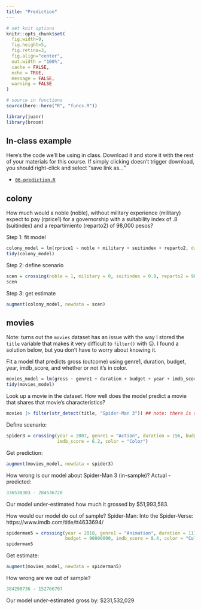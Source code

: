 ```yaml
---
title: "Prediction"
---
```




```r
# set knit options
knitr::opts_chunk$set(
  fig.width=9, 
  fig.height=5, 
  fig.retina=3,
  fig.align="center",
  out.width = "100%",
  cache = FALSE,
  echo = TRUE,
  message = FALSE, 
  warning = FALSE
)

# source in functions
source(here::here("R", "funcs.R"))

library(juanr)
library(broom)
```





## In-class example


Here's the code we'll be using in class. Download it and store it with the rest of your materials for this course. If simply clicking doesn't trigger download, you should right-click and select "save link as..."

- [<i class="fas fa-file-archive"></i> `06-prediction.R`](/files/example-scripts/06-prediction.R)



## colony


How much would a noble (noble), without military experience (military) expect to pay (rprice1) for a governorship with a suitability index of .8 (suitindex) and a repartimiento (reparto2) of 98,000 pesos?

Step 1: fit model

```r
colony_model = lm(rprice1 ~ noble + military + suitindex + reparto2, data = colony)
tidy(colony_model)
```


Step 2: define scenario

```r
scen = crossing(noble = 1, military = 0, suitindex = 0.8, reparto2 = 98000)
scen
```


Step 3: get estimate


```r
augment(colony_model, newdata = scen)
```


## movies


Note: turns out the `movies` dataset has an issue with the way I stored the `title` variable that makes it very difficult to `filter()` with 😔. I found a solution below, but you don't have to worry about knowing it.

Fit a model that predicts gross (outcome) using genre1, duration, budget, year, imdb_score, and whether or not it’s in color.

```r
movies_model = lm(gross ~ genre1 + duration + budget + year + imdb_score + color, data = movies)
tidy(movies_model)
```


Look up a movie in the dataset. How well does the model predict a movie that shares that movie’s characteristics?

```r
movies |> filter(str_detect(title, "Spider-Man 3")) ## note: there is something weird about how I coded the title of these movies that makes filter not work; here's the solution I found; you're not responsible for this solution
```


Define scenario:

```r
spider3 = crossing(year = 2007, genre1 = "Action", duration = 156, budget = 2.58e8,
                   imdb_score = 6.2, color = "Color")
```


Get prediction:

```r
augment(movies_model, newdata = spider3)
```


How wrong is our model about Spider-Man 3 (in-sample)? Actual - predicted:

```r
336530303 - 284536720
```


Our model under-estimated how much it grossed by $51,993,583.


How would our model do out of sample? Spider-Man: Into the Spider-Verse: https://www.imdb.com/title/tt4633694/

```r
spiderman5 = crossing(year = 2018, genre1 = "Animation", duration = 117,
                      budget = 90000000, imdb_score = 8.4, color = "Color")
spiderman5
```


Get estimate:


```r
augment(movies_model, newdata = spiderman5)
```


How wrong are we out of sample?

```r
384298736 - 152766707
```

Our model under-estimated gross by: $231,532,029